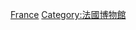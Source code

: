 {{Commons category|Collections in France by museum}}

[[Category:各國博物館藏品|France]]
[[Category:法國博物館|Category:法國博物館]]